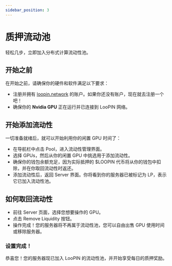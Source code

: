 ```yaml
---
sidebar_position: 3
---
```


# 质押流动池

轻松几步，立即加入分布式计算流动性池。


<div style={{ position: "relative", top: 0, left: 0, width: "100%", height: "100%", colorScheme: "dark", borderRadius: "10px" }}>
    <ReactPlayer controls url={videoUrl} />
</div>

## 开始之前

在开始之前，请确保你的硬件和软件满足以下要求：

- 注册并拥有 [loopin.network](https://loopin.network) 的账户。如果你还没有账户，现在就去注册一个吧！
- 确保你的 **Nvidia GPU** 正在运行并已连接到 LooPIN 网络。

## 开始添加流动性

一切准备就绪后，就可以开始利用你的闲置 GPU 时间了：
- 在导航栏中点击 Pool，进入流动性管理界面。
- 选择 GPUs，然后从你的闲置 GPU 中挑选用于添加流动性。
- 确保你的钱包余额充足，因为实际抵押的 $LOOPIN 代币将从你的钱包中扣除，并在你取回流动性时返还。
- 添加流动性后，返回 Server 界面。你将看到你的服务器已被标记为 LP，表示它已加入流动性池。

## 如何取回流动性

- 前往 Server 页面，选择您想要操作的 GPU。
- 点击 Remove Liquidity 按钮。
- 操作完成！您的服务器将不再属于流动性池，您可以自由出售 GPU 使用时间或移除服务器。

### 设置完成！

恭喜您！您的服务器现已加入 LooPIN 的流动性池，并开始享受每日的质押奖励。